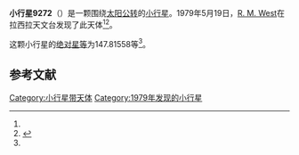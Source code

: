 {{Infobox planet
| bgcolour = #FFFFC0
| name = 9272 Liseleje
| symbol = 
| image = 
| caption = 
| discovery = yes
| discovery_ref = 
| discoverer = [[R._M._West|R. M. West]]
| discovery_site = [[拉西拉天文台|拉西拉天文台]] 
| discovered = 1979年5月19日
| designations = yes
| mp_name = 
| named_after = 
| alt_names = 1979 KQ/ 1976 SQ3 / 1980 PK3
| mp_category = [[主带小行星|主带小行星]]
| orbit_ref = <ref name="a">[http://ssd.jpl.nasa.gov/sbdb.cgi?sstr=9272 9272 Liseleje] {{Wayback|url=http://ssd.jpl.nasa.gov/sbdb.cgi?sstr=9272 |date=20201124034930 }}，小行星數據庫瀏覽器（JPL Small-Body Database Browser）－[[美国国家航空航天局|美国国家航空航天局]]喷气推进实验室</ref>
| epoch = 2456400.5 (2013年4月18日更新)
| aphelion = {{convert|2.9977471|AU|km|3|abbr=on|lk=out}}
| perihelion = {{convert|2.3593389|AU|km|3|abbr=on}}
| semimajor = {{convert|2.6785430|AU|km|3|abbr=on}}
| eccentricity = 0.1191708
| period = 1601.202895 [[日|日]]<br />4.38[[儒略年|儒略年]]
| avg_speed = 
| inclination = 5.19394
| asc_node = 175.96268
| mean_anomaly = 
| arg_peri = 147.81558
| satellites = 
| physical_characteristics = yes
| dimensions = 
| mass = 
| density = 
| surface_grav = 
| escape_velocity = 
| sidereal_day = 
| axial_tilt = 
| pole_ecliptic_lat = 
| pole_ecliptic_lon = 
| albedo = 
| temperatures= 
| temp_name1 = 
| mean_temp_1 = 
| max_temp_1 = 
| temp_name2 = 
| max_temp_2 = 
| spectral_type = 
| abs_magnitude = 147.81558
}}

'''小行星9272'''（{{lang-en|9272 Liseleje}}）是一颗围绕[[太阳|太阳]][[公转|公转]]的[[小行星|小行星]]。1979年5月19日，[[R._M._West|R. M. West]]在拉西拉天文台发现了此天体<ref name="a" /><ref>{{cite news|title=小行星列表|url=http://cfa-www.harvard.edu/iau/lists/NumberedMPs.txt|accessdate=2013-07-08|newspaper=哈佛大学|archive-date=2008-05-17|archive-url=https://web.archive.org/web/20080517010638/http://cfa-www.harvard.edu/iau/lists/NumberedMPs.txt|dead-url=no}}</ref>。

这颗小行星的[[绝对星等|绝对星等]]为147.81558等<ref name="a" />。

==参考文献==
{{reflist}}
{{Minor Planet Number|[[小行星9271|小行星9271]]|[[小行星9273|小行星9273]]}}

{{小天体}}

[[Category:小行星带天体|Category:小行星带天体]]
[[Category:1979年发现的小行星|Category:1979年发现的小行星]]

{{asteroid-stub}}